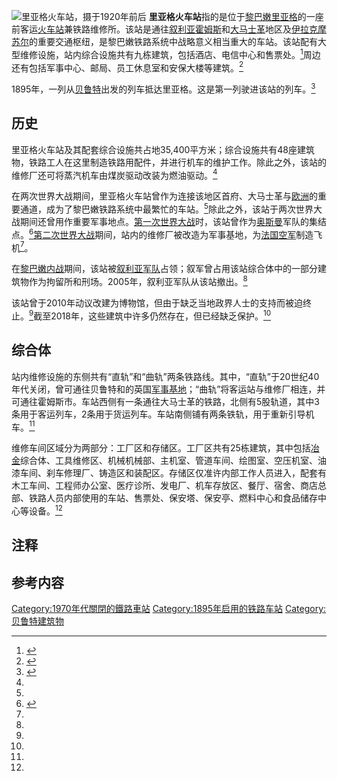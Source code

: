 {{Infobox station
| name                = 里亚格
| native_name         = رياق
| native_name_lang    = ab
| eng_name            = Riyaq
| symbol_location     = 
| symbol              = 
| type                = 
| image               = Rayak train station 2016 VOA.jpg
| alt                 = 
| caption             = 里亚格火车站遗址（摄于2016年）
| address             =  
| borough             = 
| country             = {{LBN}}
| coordinates         = 
| owned               = 
| operator            = 大马士革-哈马奥斯曼铁路公司
| line                = 
| distance            = 
| platforms           = 
| tracks              = 
| train_operators     = 
| connections         = 
| structure           = 
| parking             = 
| bicycle             = 
| disabled            = 
| code                = 
| iata                =
| zone                = 
| website             = 
| opened              =  1895
| electrified         =
| closed              = 1975年前后{{notetag|具体关闭时间不详。虽然多数说法都认为里亚格火车站是因为黎巴嫩内战而被毁<ref>{{Cite news|title=The Sad but Beautiful Abandoned Train Stations of Lebanon|url=https://www.thedailybeast.com/lebanons-abandoned-train-stations-inside-these-sad-but-beautiful-gems|newspaper=The Daily Beast|date=2019-06-08|accessdate=2022-11-15|language=en|first=Victoria|last=Yan}}</ref>，但就具体关闭时间是1975年<ref>{{Cite web |title=Tripoli train station – LebanonUntravelled.com |url=https://lebanonuntravelled.com/tripoli-train-station/ |access-date=2022-11-15 |language=en-US }}</ref>还是1976年<ref>{{Cite web |last=Hamade |first=Haya |title=Rayak Train Station |url=https://www.sobeirut.com/rayak-train-station |access-date=2022-11-15 |website=Secrets of Beirut - SOBEIRUT |language=en }}</ref><ref>{{Cite web |title=Riyak Train Station: All Aboard! |url=https://store.alrifai.com/blogs/blog/riyak-train-station-all-aboard |access-date=2022-11-15 |website=store.alrifai.com }}</ref>的问题仍有争议。}}
| passengers          = 
| architect     = 
| architectural_style = {{link-en|法式建筑|French architecture|法式}}
| other_services      = 
}}[[File:Bf_Rajak-gigapixel-scale-6_00x.tif|thumb| 里亚格火车站，摄于1920年前后]]
'''里亚格火车站'''指的是位于[[黎巴嫩]][[里亞格|里亚格]]的一座前客运[[鐵路車站|火车站]]兼铁路维修所。该站是通往[[叙利亚]][[霍姆斯 (敘利亞)|霍姆斯]]和[[大马士革]]地区及[[伊拉克]][[摩苏尔]]的重要交通枢纽，是黎巴嫩铁路系统中战略意义相当重大的车站。该站配有大型维修设施，站内综合设施共有九栋建筑，包括酒店、电信中心和售票处。<ref name="lemensuel">{{Cite web |last=Silve |first=Marguerite |date=2018-11-01 |title=Reconstruire les chemins de fer. Un moyen pour booster l’économie |url=https://magazine.com.lb/2018/11/01/reconstruire-les-chemins-de-fer-un-moyen-pour-booster-leconomie-3/ |access-date=2020-11-08 |website=Magazine Le Mensuel |publisher= |language=fr |quote= |archive-date=2022-11-15 |archive-url=https://web.archive.org/web/20221115065652/https://magazine.com.lb/2018/11/01/reconstruire-les-chemins-de-fer-un-moyen-pour-booster-leconomie-3/ |dead-url=no }}</ref>周边还有包括军事中心、邮局、员工休息室和安保大楼等建筑。<ref name="nogarlic">{{Cite web |last=<!--Not stated--> |date=2019-01-13 |title=Rayak Train Station: A Local Heritage Everyone Should See |url=https://www.nogarlicnoonions.com/rayak-train-station-a-local-heritage-everyone-should-see/ |access-date=2020-11-08 |website=nogarlicnoonions.com |publisher= |quote= |language=en |archive-date=2022-11-15 |archive-url=https://web.archive.org/web/20221115065628/https://www.nogarlicnoonions.com/rayak-train-station-a-local-heritage-everyone-should-see/ |dead-url=no }}</ref>

1895年，一列从[[贝鲁特]]出发的列车抵达里亚格。这是第一列驶进该站的列车。<ref name="riyak">{{Cite web |last=<!--Not stated--> |date= |title=Aperçu historique |url=http://www.rayakrailway.org/french/rayak_railway_project_info_fr.html |access-date=2020-11-08 |website=rayakrailway.org |publisher= |language=fr |quote= |archive-date=2021-11-08 |archive-url=https://web.archive.org/web/20211108105429/http://www.rayakrailway.org/french/rayak_railway_project_info_fr.html |dead-url=no }}</ref>

== 历史 ==
里亚格火车站及其配套综合设施共占地35,400平方米；综合设施共有48座建筑物，铁路工人在这里制造铁路用配件，并进行机车的维护工作。除此之外，该站的维修厂还可将蒸汽机车由煤炭驱动改装为燃油驱动。<ref name="riyak" />

在两次世界大战期间，里亚格火车站曾作为连接该地区首府、大马士革与[[欧洲]]的重要通道，成为了黎巴嫩铁路系统中最繁忙的车站。<ref name="lemensuel" />除此之外，该站于两次世界大战期间还曾用作重要军事地点。[[第一次世界大战]]时，该站曾作为[[奥斯曼帝国|奥斯曼]]军队的集结点。<ref name="aljazeera">{{Cite web |last=<!--Not stated--> |date=2016-05-01 |title=A trip back in time on Lebanon’s disappearing railway |url=https://www.aljazeera.com/gallery/2016/5/1/a-trip-back-in-time-on-lebanons-disappearing-railway/?gb=true |access-date=2020-11-08 |website=Aljazeera.com |publisher= |quote= |language=en |archive-date=2022-11-15 |archive-url=https://web.archive.org/web/20221115065638/https://www.aljazeera.com/gallery/2016/5/1/a-trip-back-in-time-on-lebanons-disappearing-railway/?gb=true |dead-url=no }}</ref>[[第二次世界大战]]期间，站内的维修厂被改造为军事基地，为[[法国空天军|法国空军]]制造飞机<ref name="lemensuel" />。

在[[黎巴嫩內戰|黎巴嫩内战]]期间，该站被[[叙利亚军队]]占领；叙军曾占用该站综合体中的一部分建筑物作为拘留所和刑场。2005年，叙利亚军队从该站撤出。<ref name="aljazeera" />

该站曾于2010年动议改建为博物馆，但由于缺乏当地政界人士的支持而被迫终止。<ref name="aljazeera" />截至2018年，这些建筑中许多仍然存在，但已经缺乏保护。<ref name="lemensuel" />

== 综合体 ==
站内维修设施的东侧共有“直轨”和“曲轨”两条铁路线。其中，“直轨”于20世纪40年代关闭，曾可通往贝鲁特和{{Link-en|特博尔|Terbol}}的英国[[军事基地]]；“曲轨”将客运站与维修厂相连，并可通往霍姆斯市。车站西侧有一条通往大马士革的铁路，北侧有5股轨道，其中3条用于客运列车，2条用于货运列车。车站南侧铺有两条铁轨，用于重新引导机车。<ref name="nogarlic" />

维修车间区域分为两部分：工厂区和存储区。工厂区共有25栋建筑，其中包括[[冶金学|冶金]]综合体、工具维修区、机械机械部、主机室、管道车间、绘图室、空压机室、油漆车间、刹车修理厂、铸造区和装配区。存储区仅准许内部工作人员进入，配套有木工车间、工程师办公室、医疗诊所、发电厂、机车存放区、餐厅、宿舍、商店总部、铁路人员内部使用的车站、售票处、保安塔、保安亭、燃料中心和食品储存中心等设备。<ref name="nogarlic" />
==注释==
{{notefoot}}
== 参考内容 ==
{{Reflist}}
[[Category:1970年代關閉的鐵路車站]]
[[Category:1895年启用的铁路车站]]
[[Category:贝鲁特建筑物]]
